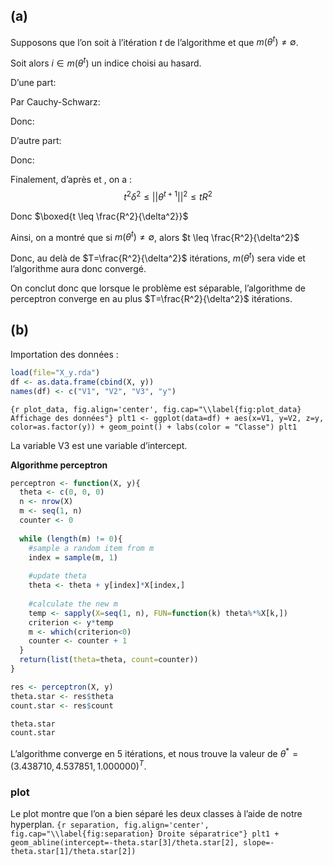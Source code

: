 ## (a)
Supposons que l'on soit à l'itération $t$ de l'algorithme et que $m(\theta^t) \neq \emptyset$.

Soit alors $i \in m(\theta^t)$ un indice choisi au hasard.

D'une part:

\begin{align*}
    \langle \theta^{t+1}, \theta^* \rangle & = \langle \theta^{t} + y_i x_i, \theta^* \rangle\\
    & = \langle \theta^{t}, \theta^* \rangle + y_i \langle x_i, \theta^* \rangle\\
    & \geq \langle \theta^{t}, \theta^* \rangle + ||\theta^*||_2 \delta
\end{align*}

\newpage

Par Cauchy-Schwarz:

\begin{align*}
|| \theta^{t+1} ||_2 || \theta^* ||_2 \geq \langle \theta^{t+1}, \theta^* \rangle &\geq \langle \theta^{t}, \theta^* \rangle + ||\theta^*||_2 \delta\\
&\geq \langle \theta^{t-1}, \theta^* \rangle + 2||\theta^*||_2 \delta\\
&\geq ...\\
&\geq \cancel{\langle 0, \theta^* \rangle} + t||\theta^*||_2 \delta\\
||\theta^{t+1} ||_2 || \theta^* ||_2 &\geq t||\theta^*||_2 \delta\\
\end{align*}

Donc:

\begin{equation} \label{eq:geq}
    \boxed{||\theta^{t+1} ||_2 \geq t \delta}
\end{equation}


D'autre part:

\begin{align*}
||\theta^{t+1}||^2  &= ||\theta^t + y_i x_i||^2\\
                    &= ||\theta^t||^2 + 2 y_i \langle \theta^t, x_i \rangle + ||y_i x_i||^2\\
                    &\leq ||\theta^t||^2 + ||x_i||^2\\
                    &\leq ||\theta^t||^2 + R^2\\
                    &\leq ||\theta^{t-1}||^2 + 2 R^2\\
                    &\leq ...\\
                    &\leq \cancel{||\theta^{0}||^2} + t R^2\\
||\theta^{t+1}||^2  &\leq t R^2
\end{align*}

Donc:

\begin{equation} \label{eq:leq}
  \boxed{||\theta^{t+1}||^2  \leq t R^2}
\end{equation}

Finalement, d'après \ref{eq:geq} et \ref{eq:leq}, on a :
$$
t^2\delta^2 \leq ||\theta^{t+1}||^2  \leq t R^2
$$

Donc $\boxed{t \leq \frac{R^2}{\delta^2}}$



Ainsi, on a montré que si $m(\theta^t) \neq \emptyset$, alors $t \leq \frac{R^2}{\delta^2}$




Donc, au delà de $T=\frac{R^2}{\delta^2}$ itérations, $m(\theta^t)$ sera vide et l'algorithme aura donc convergé.

On conclut donc que lorsque le problème est séparable, l'algorithme de perceptron converge en au plus $T=\frac{R^2}{\delta^2}$ itérations.

\newpage

## (b)

Importation des données :
```r
load(file="X_y.rda")
df <- as.data.frame(cbind(X, y))
names(df) <- c("V1", "V2", "V3", "y")
```

```{r plot_data, fig.align='center', fig.cap="\\label{fig:plot_data} Affichage des données"}
plt1 <- ggplot(data=df) + aes(x=V1, y=V2, z=y, color=as.factor(y)) + geom_point() + labs(color = "Classe")
plt1
```

La variable V3 est une variable d'intercept.

\newpage

**Algorithme perceptron**
```r
perceptron <- function(X, y){
  theta <- c(0, 0, 0)
  n <- nrow(X)
  m <- seq(1, n)
  counter <- 0
  
  while (length(m) != 0){
    #sample a random item from m
    index = sample(m, 1)
    
    #update theta
    theta <- theta + y[index]*X[index,]
    
    #calculate the new m
    temp <- sapply(X=seq(1, n), FUN=function(k) theta%*%X[k,])
    criterion <- y*temp
    m <- which(criterion<0)
    counter <- counter + 1
  }
  return(list(theta=theta, count=counter))
}

res <- perceptron(X, y)
theta.star <- res$theta
count.star <- res$count

theta.star
count.star
```
L'algorithme converge en 5 itérations, et nous trouve la valeur de $\theta^* = (3.438710, 4.537851, 1.000000)^T$.


### plot

Le plot montre que l'on a bien séparé les deux classes à l'aide de notre hyperplan.
```{r separation, fig.align='center', fig.cap="\\label{fig:separation} Droite séparatrice"}
plt1 + geom_abline(intercept=-theta.star[3]/theta.star[2], slope=-theta.star[1]/theta.star[2])
```